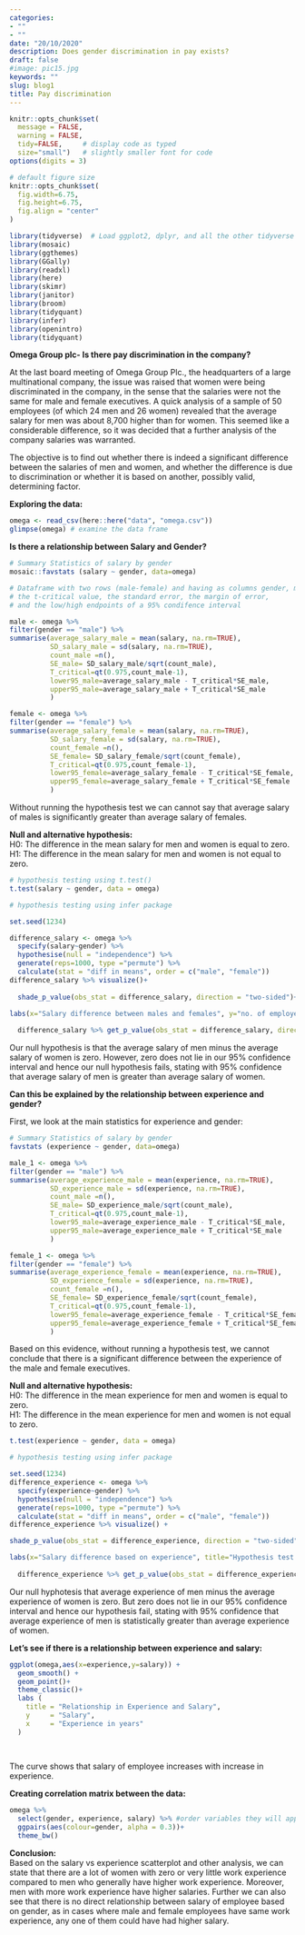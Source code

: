 ```yaml
---
categories:
- ""
- ""
date: "20/10/2020"
description: Does gender discrimination in pay exists?
draft: false
#image: pic15.jpg
keywords: ""
slug: blog1
title: Pay discrimination
---
```


```r
knitr::opts_chunk$set(
  message = FALSE, 
  warning = FALSE, 
  tidy=FALSE,     # display code as typed
  size="small")   # slightly smaller font for code
options(digits = 3)

# default figure size
knitr::opts_chunk$set(
  fig.width=6.75, 
  fig.height=6.75,
  fig.align = "center"
)
```


```r
library(tidyverse)  # Load ggplot2, dplyr, and all the other tidyverse packages
library(mosaic)
library(ggthemes)
library(GGally)
library(readxl)
library(here)
library(skimr)
library(janitor)
library(broom)
library(tidyquant)
library(infer)
library(openintro)
library(tidyquant)
```

**Omega Group plc- Is there pay discrimination in the company?**


At the last board meeting of Omega Group Plc., the headquarters of a large multinational company, the issue was raised that women were being discriminated in the company, in the sense that the salaries were not the same for male and female executives. A quick analysis of a sample of 50 employees (of which 24 men and 26 women) revealed that the average salary for men was about 8,700 higher than for women. This seemed like a considerable difference, so it was decided that a further analysis of the company salaries was warranted. 

The objective is to find out whether there is indeed a significant difference between the salaries of men and women, and whether the difference is due to discrimination or whether it is based on another, possibly valid, determining factor. 

**Exploring the data:**
```r
omega <- read_csv(here::here("data", "omega.csv"))
glimpse(omega) # examine the data frame
```

**Is there a relationship between Salary and Gender?**


```r
# Summary Statistics of salary by gender
mosaic::favstats (salary ~ gender, data=omega)

# Dataframe with two rows (male-female) and having as columns gender, mean, SD, sample size, 
# the t-critical value, the standard error, the margin of error, 
# and the low/high endpoints of a 95% condifence interval

male <- omega %>% 
filter(gender == "male") %>% 
summarise(average_salary_male = mean(salary, na.rm=TRUE),
          SD_salary_male = sd(salary, na.rm=TRUE),
          count_male =n(),
          SE_male= SD_salary_male/sqrt(count_male),
          T_critical=qt(0.975,count_male-1),
          lower95_male=average_salary_male - T_critical*SE_male,
          upper95_male=average_salary_male + T_critical*SE_male
          ) 

female <- omega %>% 
filter(gender == "female") %>% 
summarise(average_salary_female = mean(salary, na.rm=TRUE),
          SD_salary_female = sd(salary, na.rm=TRUE),
          count_female =n(),
          SE_female= SD_salary_female/sqrt(count_female),
          T_critical=qt(0.975,count_female-1),
          lower95_female=average_salary_female - T_critical*SE_female,
          upper95_female=average_salary_female + T_critical*SE_female
          ) 
```
Without running the hypothesis test we can cannot say that average salary of males is significantly greater than average salary of females.

**Null and alternative hypothesis:**  
H0: The difference in the mean salary for men and women is equal to zero.  
H1: The difference in the mean salary for men and women is not equal to zero.

```r
# hypothesis testing using t.test() 
t.test(salary ~ gender, data = omega)

# hypothesis testing using infer package

set.seed(1234)

difference_salary <- omega %>% 
  specify(salary~gender) %>% 
  hypothesise(null = "independence") %>% 
  generate(reps=1000, type ="permute") %>% 
  calculate(stat = "diff in means", order = c("male", "female"))
difference_salary %>% visualize()+
  
  shade_p_value(obs_stat = difference_salary, direction = "two-sided")+

labs(x="Salary difference between males and females", y="no. of employees", title="Hypothesis test for difference in salaries based on gender")
  
  difference_salary %>% get_p_value(obs_stat = difference_salary, direction = "two_sided")

```
Our null hypothesis is that the average salary of men minus the average salary of women is zero. However, zero does not lie in our 95% confidence interval and hence our null hypothesis fails, stating with 95% confidence that average salary of men is greater than average salary of women.  

**Can this be explained by the relationship between experience and gender?**

First, we look at the main statistics for experience and gender:
```r
# Summary Statistics of salary by gender
favstats (experience ~ gender, data=omega)

male_1 <- omega %>% 
filter(gender == "male") %>% 
summarise(average_experience_male = mean(experience, na.rm=TRUE),
          SD_experience_male = sd(experience, na.rm=TRUE),
          count_male =n(),
          SE_male= SD_experience_male/sqrt(count_male),
          T_critical=qt(0.975,count_male-1),
          lower95_male=average_experience_male - T_critical*SE_male,
          upper95_male=average_experience_male + T_critical*SE_male
          ) 

female_1 <- omega %>% 
filter(gender == "female") %>% 
summarise(average_experience_female = mean(experience, na.rm=TRUE),
          SD_experience_female = sd(experience, na.rm=TRUE),
          count_female =n(),
          SE_female= SD_experience_female/sqrt(count_female),
          T_critical=qt(0.975,count_female-1),
          lower95_female=average_experience_female - T_critical*SE_female,
          upper95_female=average_experience_female + T_critical*SE_female
          ) 
```

Based on this evidence, without running a hypothesis test, we cannot conclude that there is a significant difference between the experience of the male and female executives.


**Null and alternative hypothesis:**  
H0: The difference in the mean experience for men and women is equal to zero.  
H1: The difference in the mean experience for men and women is not equal to zero.
```r
t.test(experience ~ gender, data = omega)

# hypothesis testing using infer package

set.seed(1234)
difference_experience <- omega %>% 
  specify(experience~gender) %>% 
  hypothesise(null = "independence") %>% 
  generate(reps=1000, type ="permute") %>% 
  calculate(stat = "diff in means", order = c("male", "female"))
difference_experience %>% visualize() +

shade_p_value(obs_stat = difference_experience, direction = "two-sided")+

labs(x="Salary difference based on experience", title="Hypothesis test for difference in salaries based on experience")
  
  difference_experience %>% get_p_value(obs_stat = difference_experience, direction = "two_sided")
```

Our null hyphotesis that average experience of men minus the average experience of women is zero. But zero does not lie in our 95% confidence interval and hence our hypothesis fail, stating with 95% confidence that average experience of men is statistically greater than average experience of women.



**Let's see if there is a relationship between experience and salary:**
```r

ggplot(omega,aes(x=experience,y=salary)) + 
  geom_smooth() + 
  geom_point()+
  theme_classic()+ 
  labs (
    title = "Relationship in Experience and Salary",
    y     = "Salary",
    x     = "Experience in years"  
  )          
  
  
```

The curve shows that salary of employee increases with increase in experience.



**Creating correlation matrix between the data:**
```r
omega %>% 
  select(gender, experience, salary) %>% #order variables they will appear in ggpairs()
  ggpairs(aes(colour=gender, alpha = 0.3))+
  theme_bw()


```

**Conclusion:**  
Based on the salary vs experience scatterplot and other analysis, we can state that there are a lot of women with zero or very little work experience compared to men who generally have higher work experience. Moreover, men with more work experience have higher salaries. Further we can also see that there is no direct relationship between salary of employee based on gender, as in cases where male and female employees have same work experience, any one of them could have had higher salary.